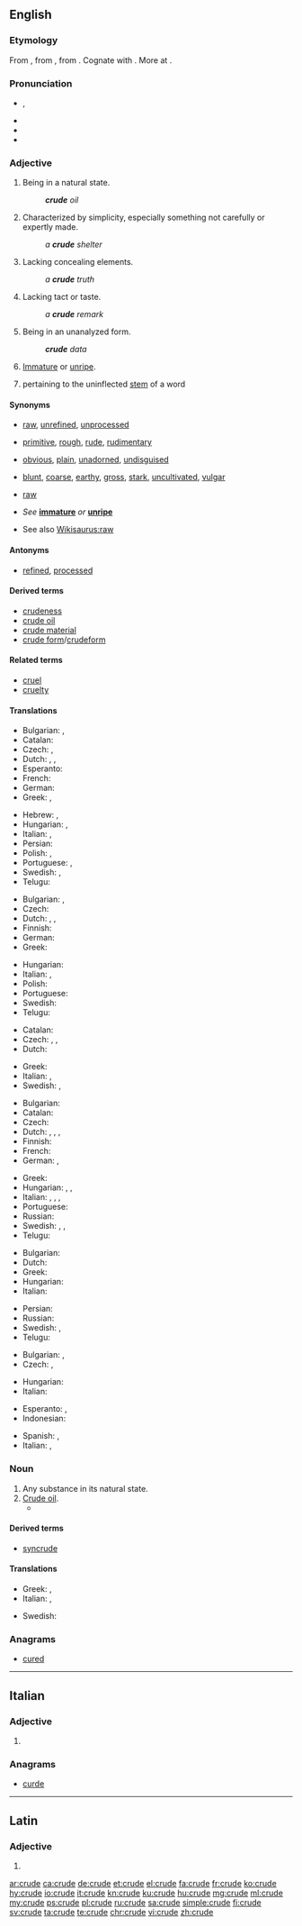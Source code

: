 ==English==
{{wikipedia|dab=crude}}

===Etymology===
From {{etyl|enm|en}} {{term|crude|lang=enm}}, from {{etyl|la|en}} {{m|la|crūdus||raw, bloody, uncooked, undigested, crude}}, from {{etyl|ine-pro|en}} {{m|ine-pro|*krewa-||raw meat, fresh blood}}. Cognate with {{etyl|ang|-}} {{m|ang|hrēaw||raw, uncooked}}. More at {{l|en|raw}}.

===Pronunciation===
* {{enPR|kro͞od}}, {{IPA|/kɹuːd/|lang=en}}
* {{audio|En-us-crude.ogg|Audio (US)|lang=en}}
* {{rhymes|uːd|lang=en}}
* {{homophones|crewed|lang=en}}

===Adjective===
{{en-adj|er}}

# Being in a natural state.
#: '''''crude''' oil''
# Characterized by simplicity, especially something not carefully or expertly made.
#: ''a '''crude''' shelter''
# Lacking concealing elements.
#: ''a '''crude''' truth''
# Lacking tact or taste.
#: ''a '''crude''' remark''
# {{context|statistics|lang=en}} Being in an unanalyzed form.
#: '''''crude''' data''
# {{context|archaic|lang=en}} [[immature|Immature]] or [[unripe]].
# {{lb|en|grammar}} pertaining to the uninflected [[stem]] of a word

====Synonyms====
* {{sense|being in a natural state}} [[raw]], [[unrefined]], [[unprocessed]]
* {{sense|characterized by simplicity}} [[primitive]], [[rough]], [[rude]], [[rudimentary]]
* {{sense|lacking concealing elements}} [[obvious]], [[plain]], [[unadorned]], [[undisguised]]
* {{sense|lacking tact or taste}} [[blunt]], [[coarse]], [[earthy]], [[gross]], [[stark]], [[uncultivated]], [[vulgar]]
* {{sense|statistics: in an unanalyzed form}} [[raw]]
* {{sense|archaic: immature or unripe}} ''See'' '''[[immature]]''' ''or'' '''[[unripe]]'''
* See also [[Wikisaurus:raw]]

====Antonyms====
* {{sense|being in a natural state}} [[refined]], [[processed]]

====Derived terms====
* [[crudeness]]
* [[crude oil]]
* [[crude material]]
* [[crude form]]/[[crudeform]]

====Related terms====
* [[cruel]]
* [[cruelty]]

====Translations====
{{trans-top|being in a natural state}}
* Bulgarian: {{t+|bg|суров}}, {{t+|bg|необработен}}
* Catalan: {{t|ca|cru}}
* Czech: {{t|cs|surový|m}}, {{t+|cs|syrový|m}}
* Dutch: {{t+|nl|ruw}}, {{t|nl|onbewerkt}}, {{t|nl|ongeraffineerd}}
* Esperanto: {{t|eo|kruda}}
* French: {{t+|fr|cru}}
* German: {{t+|de|roh}}
* Greek: {{t+|el|ακατέργαστος|m}}, {{t+|el|ανεπεξέργαστος|m}}
{{trans-mid}}
* Hebrew: {{t|he|גולמי|m|tr=golmy|sc=Hebr}}, {{t|he|גולמית|f|tr=golmyt|sc=Hebr}}
* Hungarian: {{t+|hu|nyers}}, {{t|hu|finomítatlan}}
* Italian: {{t|it|greggio|m}}, {{t+|it|grezzo}}
* Persian: {{t+|fa|خام|tr=xâm|sc=fa-Arab}}
* Polish: {{t+|pl|surowy|m}}, {{t|pl|nieoczyszczony|m}}
* Portuguese: {{t+|pt|cru}}, {{t+|pt|bruto}}
* Swedish: {{t+|sv|rå}}, {{t+|sv|grov}}
* Telugu: {{t+|te|ముడి|sc=Telu}}
{{trans-bottom}}

{{trans-top|characterized by simplicity}}
* Bulgarian: {{t+|bg|прост}}, {{t+|bg|груб}}
* Czech: {{t+|cs|prostý}}
* Dutch: {{t|nl|onafgewerkt}}, {{t+|nl|rudimentair}}, {{t+|nl|primitief}}
* Finnish: {{t+|fi|yksinkertainen}}
* German: {{t|de|unfertig}}
* Greek: {{t+|el|αδρός}}
{{trans-mid}}
* Hungarian: {{t+|hu|kezdetleges}}
* Italian: {{t+|it|rustico}}, {{t+|it|raffazzonato}}
* Polish: {{t+|pl|prymitywny|m}}
* Portuguese: {{t+|pt|rústico}}
* Swedish: {{t+|sv|enkel}}
* Telugu: {{t+|te|ముతక|sc=Telu}}
{{trans-bottom}}

{{trans-top|lacking concealing elements}}
* Catalan: {{t|ca|cru}}
* Czech: {{t+|cs|zřejmý}}, {{t|cs|evidentní}}, {{t+|cs|jasný}}
* Dutch: {{t+|nl|naakt}}
{{trans-mid}}
* Greek: {{t+|el|χονδροειδής}}
* Italian: {{t+|it|ovvio}}, {{t+|it|crudo}}
* Swedish: {{t|sv|ohöljd}}, {{t+|sv|oförblommerad}}
{{trans-bottom}}

{{trans-top|lacking tact or taste}}
* Bulgarian: {{t+|bg|груб}}
* Catalan: {{t|ca|groller}}
* Czech: {{t|cs|neomalený|m}}
* Dutch: {{t+|nl|ruw}}, {{t+|nl|grof}}, {{t|nl|smakeloos}}, {{t+|nl|vulgair}}
* Finnish: {{t+|fi|karkea}}
* French: {{t+|fr|vulgaire|m|f}}
* German: {{t+|de|roh}}, {{t+|de|grob}}
{{trans-mid}}
* Greek: {{t+|el|άξεστος|m}}
* Hungarian: {{t+|hu|durva}}, {{t+|hu|faragatlan}}, {{t+|hu|nyers}}
* Italian: {{t+|it|volgare|m|f}}, {{t+|it|crudo}}, {{t+|it|semplice}}, {{t+|it|grezzo}}
* Portuguese: {{t+|pt|bruto}}
* Russian: {{t+|ru|гру́бый}}
* Swedish: {{t+|sv|grov}}, {{t+|sv|plump}}, {{t|sv|oborstad}}
* Telugu: {{t+|te|నాటు|sc=Telu}}
{{trans-bottom}}

{{trans-top|statistics: in an unanalyzed form}}
* Bulgarian: {{t+|bg|суров}}
* Dutch: {{t+|nl|ruw}}
* Greek: {{t+|el|ανεπεξέργαστος|m|sc=Grek}}
* Hungarian: {{t+|hu|nyers}}
* Italian: {{t+|it|raffazzonato}}
{{trans-mid}}
* Persian: {{t+|fa|خام|tr=xâm|sc=fa-Arab}}
* Russian: {{t|ru|необработанный}}
* Swedish: {{t|sv|obearbetad}}, {{t+|sv|rå}}
* Telugu: {{t+|te|ముడి|sc=Telu}}
{{trans-bottom}}

{{trans-top|immature or unripe (see [[immature]] or [[unripe]])}}
* Bulgarian: {{t+|bg|незрял}}, {{t+|bg|неузрял}}
* Czech: {{t|cs|nedozrálý|m}}, {{t|cs|nezralý|m}}
{{trans-mid}}
* Hungarian: {{t+|hu|éretlen}}
* Italian: {{t+|it|acerbo}}
{{trans-bottom}}

{{checktrans-top}}
* Esperanto: {{t-check|eo|kruda petrolo}}, {{t-check|eo|nafto}}
* Indonesian: {{t+check|id|mentah}}
{{trans-mid}}
* Spanish: {{qualifier|1}} {{t+check|es|crudo}}, {{qualifier|2}} {{t-check|es|rudimentario}}
* Italian: {{qualifier|1,2}} {{t-check|it|greggio, grezzo}}, {{qualifier|3,4}} {{t+check|it|crudo}}
{{trans-bottom}}

===Noun===
{{en-noun}}

# Any substance in its natural state.
# [[crude oil|Crude oil]].
#* {{quote-magazine|date=2013-08-03|volume=408|issue=8847|magazine={{w|The Economist}}
|title=[http://www.economist.com/news/leaders/21582516-worlds-thirst-oil-could-be-nearing-peak-bad-news-producers-excellent Yesterday’s fuel]
|passage=The dawn of the oil age was fairly recent. Although the stuff was used to waterproof boats in the Middle East 6,000 years ago, extracting it in earnest began only in 1859 after an oil strike in Pennsylvania. The first barrels of '''crude''' fetched $18 (around $450 at today’s prices).}}

====Derived terms====
* [[syncrude]]

====Translations====
{{trans-top|any substance in its natural state}}
* Greek: {{t+|el|ακατέργαστος|m}}, {{t+|el|αργός|m}}
* Italian: {{t|it|greggio|m}}, {{t+|it|grezzo|m}}
{{trans-mid}}
* Swedish: {{t|sv|råämne|n}}
{{trans-bottom}}

===Anagrams===
* [[cured#English|cured]]

----

==Italian==

===Adjective===
{{head|it|adjective form}}

# {{feminine plural of|crudo|lang=it}}

===Anagrams===
* [[curde#Italian|curde]]

----

==Latin==

===Adjective===
{{la-adj-form|crūde}}

# {{inflection of|crūdus||voc|m|s|lang=la}}

[[ar:crude]]
[[ca:crude]]
[[de:crude]]
[[et:crude]]
[[el:crude]]
[[fa:crude]]
[[fr:crude]]
[[ko:crude]]
[[hy:crude]]
[[io:crude]]
[[it:crude]]
[[kn:crude]]
[[ku:crude]]
[[hu:crude]]
[[mg:crude]]
[[ml:crude]]
[[my:crude]]
[[ps:crude]]
[[pl:crude]]
[[ru:crude]]
[[sa:crude]]
[[simple:crude]]
[[fi:crude]]
[[sv:crude]]
[[ta:crude]]
[[te:crude]]
[[chr:crude]]
[[vi:crude]]
[[zh:crude]]